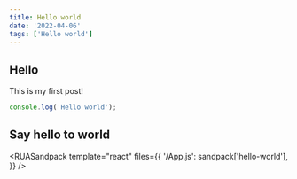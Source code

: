 ```yaml
---
title: Hello world
date: '2022-04-06'
tags: ['Hello world']
---
```


## Hello

This is my first post!

```ts
console.log('Hello world');
```

## Say hello to world

<RUASandpack
  template="react"
  files={{
    '/App.js': sandpack['hello-world'],
  }}
/>
